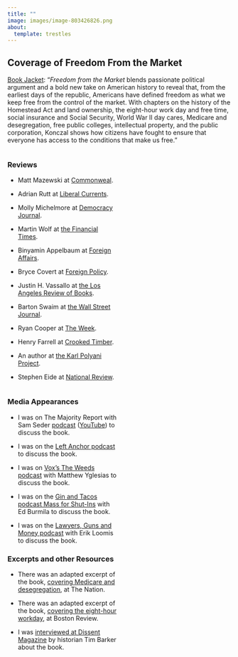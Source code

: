 ```yaml
---
title: ""
image: images/image-803426826.png
about:
  template: trestles
---
```


## Coverage of Freedom From the Market

[Book Jacket](https://thenewpress.com/books/freedom-from-market): "*Freedom from the Market* blends passionate political argument and a bold new take on American history to reveal that, from the earliest days of the republic, Americans have defined freedom as what we keep free from the control of the market. With chapters on the history of the Homestead Act and land ownership, the eight-hour work day and free time, social insurance and Social Security, World War II day cares, Medicare and desegregation, free public colleges, intellectual property, and the public corporation, Konczal shows how citizens have fought to ensure that everyone has access to the conditions that make us free."

::: {.column width="49%"}
### Reviews

-   Matt Mazewski at [Commonweal](https://www.commonwealmagazine.org/polanyi-ish).

-   Adrian Rutt at [Liberal Currents](https://www.liberalcurrents.com/freedom-and-the-common-good-mike-konczals-emfreedom-from-the-market-em/).

-   Molly Michelmore at [Democracy Journal](https://democracyjournal.org/magazine/61/freedoms-just-another-word/).

-   Martin Wolf at [the Financial Times](https://www.ft.com/content/239f31cb-57a3-43d3-ab3d-d18d068f4994).

-   Binyamin Appelbaum at [Foreign Affairs](https://www.foreignaffairs.com/reviews/review-essay/2021-02-16/market-value).

-   Bryce Covert at [Foreign Policy](https://foreignpolicy.com/2021/02/06/social-welfare-is-as-american-as-apple-pie/).

-   Justin H. Vassallo at [the Los Angeles Review of Books](https://lareviewofbooks.org/article/resisting-market-rule/).

-   Barton Swaim at [the Wall Street Journal](https://www.wsj.com/articles/politics-of-markets-and-morals-11611961820).

-   Ryan Cooper at [The Week](https://theweek.com/articles/963196/america-forgotten-how-free).

-   Henry Farrell at [Crooked Timber](https://crookedtimber.org/2021/01/26/freedom-from-the-market/).

-   An author at [the Karl Polyani Project](https://karlpolanyiproject.blogspot.com/2021/01/polanyi-goes-to-america.html).

-   Stephen Eide at [National Review](https://www.nationalreview.com/2021/01/americas-supposedly-socialist-history/).
:::

::: {.column width="49%"}
### Media Appearances

-   I was on The Majority Report with Sam Seder [podcast](https://majorityreportradio.com/2021/01/27/1-27-americas-fight-to-liberate-itself-from-the-grip-of-the-market-w-mike-konczal) ([YouTube](https://www.youtube.com/watch?v=6i9XRNUNx8c)) to discuss the book.

-   I was on the [Left Anchor podcast](https://leftanchor.podbean.com/e/episode-175-americas-tradition-of-egalitarian-freedom-with-mike-konczal/) to discuss the book.

-   I was on [Vox's The Weeds podcast](https://www.stitcher.com/show/voxs-the-weeds/episode/freedom-from-markets-81017167) with Matthew Yglesias to discuss the book.

-   I was on the [Gin and Tacos podcast Mass for Shut-Ins](https://massforshutins.libsyn.com/030-mike-konczal-freedom-from-the-market-2021) with Ed Burmila to discuss the book.

-   I was on the [Lawyers, Guns and Money podcast](https://www.lawyersgunsmoneyblog.com/2021/01/lgm-podcast-market) with Erik Loomis to discuss the book.

### Excerpts and other Resources

-   There was an adapted excerpt of the book, [covering Medicare and desegregation](https://www.thenation.com/article/politics/health-care-freedom-medicare/), at The Nation.

-   There was an adapted excerpt of the book, [covering the eight-hour workday](http://bostonreview.net/class-inequality-law-justice/mike-konczal-time-universal-measure-freedom), at Boston Review.

-   I was [interviewed at Dissent Magazine](https://www.dissentmagazine.org/online_articles/life-beyond-markets-mike-konczal) by historian Tim Barker about the book.
:::

